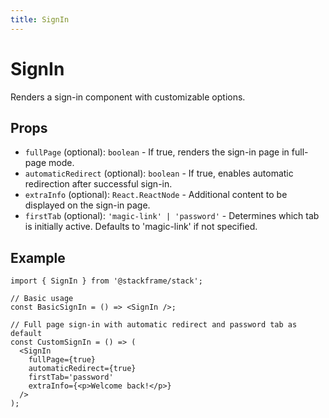 ```yaml
---
title: SignIn
---
```


# SignIn

Renders a sign-in component with customizable options.

## Props

- `fullPage` (optional): `boolean` - If true, renders the sign-in page in full-page mode.
- `automaticRedirect` (optional): `boolean` - If true, enables automatic redirection after successful sign-in.
- `extraInfo` (optional): `React.ReactNode` - Additional content to be displayed on the sign-in page.
- `firstTab` (optional): `'magic-link' | 'password'` - Determines which tab is initially active. Defaults to 'magic-link' if not specified.

## Example

```tsx
import { SignIn } from '@stackframe/stack';

// Basic usage
const BasicSignIn = () => <SignIn />;

// Full page sign-in with automatic redirect and password tab as default
const CustomSignIn = () => (
  <SignIn
    fullPage={true}
    automaticRedirect={true}
    firstTab='password'
    extraInfo={<p>Welcome back!</p>}
  />
);
```